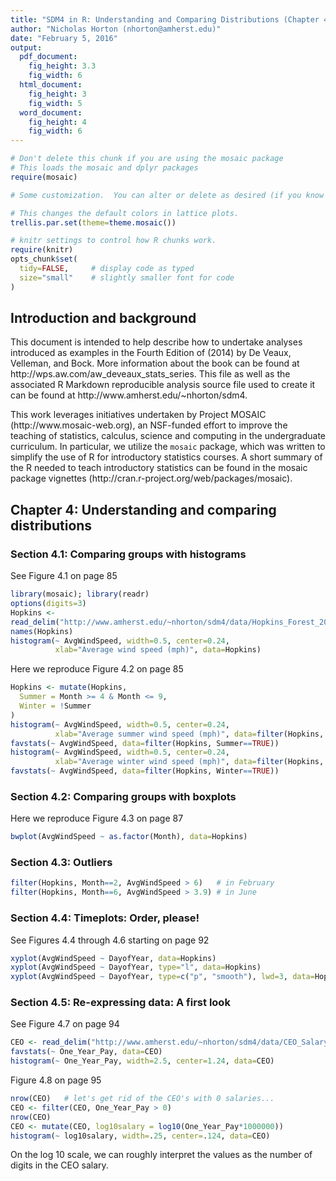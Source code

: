```yaml
---
title: "SDM4 in R: Understanding and Comparing Distributions (Chapter 4)"
author: "Nicholas Horton (nhorton@amherst.edu)"
date: "February 5, 2016"
output: 
  pdf_document:
    fig_height: 3.3
    fig_width: 6
  html_document:
    fig_height: 3
    fig_width: 5
  word_document:
    fig_height: 4
    fig_width: 6
---
```



```r
# Don't delete this chunk if you are using the mosaic package
# This loads the mosaic and dplyr packages
require(mosaic)
```

```r
# Some customization.  You can alter or delete as desired (if you know what you are doing).

# This changes the default colors in lattice plots.
trellis.par.set(theme=theme.mosaic())  

# knitr settings to control how R chunks work.
require(knitr)
opts_chunk$set(
  tidy=FALSE,     # display code as typed
  size="small"    # slightly smaller font for code
)
```

## Introduction and background 

This document is intended to help describe how to undertake analyses introduced 
as examples in the Fourth Edition of \emph{Stats: Data and Models} (2014) by De Veaux, Velleman, and Bock.
More information about the book can be found at http://wps.aw.com/aw_deveaux_stats_series.  This
file as well as the associated R Markdown reproducible analysis source file used to create it can be found at http://www.amherst.edu/~nhorton/sdm4.

This work leverages initiatives undertaken by Project MOSAIC (http://www.mosaic-web.org), an NSF-funded effort to improve the teaching of statistics, calculus, science and computing in the undergraduate curriculum. In particular, we utilize the `mosaic` package, which was written to simplify the use of R for introductory statistics courses. A short summary of the R needed to teach introductory statistics can be found in the mosaic package vignettes (http://cran.r-project.org/web/packages/mosaic).

## Chapter 4: Understanding and comparing distributions

### Section 4.1: Comparing groups with histograms

See Figure 4.1 on page 85

```r
library(mosaic); library(readr)
options(digits=3)
Hopkins <- 
read_delim("http://www.amherst.edu/~nhorton/sdm4/data/Hopkins_Forest_2011.txt", delim="\t")
names(Hopkins)   
histogram(~ AvgWindSpeed, width=0.5, center=0.24, 
          xlab="Average wind speed (mph)", data=Hopkins)
```

Here we reproduce Figure 4.2 on page 85

```r
Hopkins <- mutate(Hopkins,
  Summer = Month >= 4 & Month <= 9,
  Winter = !Summer
)
histogram(~ AvgWindSpeed, width=0.5, center=0.24, 
          xlab="Average summer wind speed (mph)", data=filter(Hopkins, Summer==TRUE))
favstats(~ AvgWindSpeed, data=filter(Hopkins, Summer==TRUE))
histogram(~ AvgWindSpeed, width=0.5, center=0.24, 
          xlab="Average winter wind speed (mph)", data=filter(Hopkins, Winter==TRUE))
favstats(~ AvgWindSpeed, data=filter(Hopkins, Winter==TRUE))

```

### Section 4.2: Comparing groups with boxplots

Here we reproduce Figure 4.3 on page 87

```r
bwplot(AvgWindSpeed ~ as.factor(Month), data=Hopkins)
```

### Section 4.3: Outliers

```r
filter(Hopkins, Month==2, AvgWindSpeed > 6)   # in February
filter(Hopkins, Month==6, AvgWindSpeed > 3.9) # in June
```

### Section 4.4: Timeplots: Order, please!

See Figures 4.4 through 4.6 starting on page 92
```r
xyplot(AvgWindSpeed ~ DayofYear, data=Hopkins)
xyplot(AvgWindSpeed ~ DayofYear, type="l", data=Hopkins)
xyplot(AvgWindSpeed ~ DayofYear, type=c("p", "smooth"), lwd=3, data=Hopkins)
```


### Section 4.5: Re-expressing data: A first look

See Figure 4.7 on page 94
```r
CEO <- read_delim("http://www.amherst.edu/~nhorton/sdm4/data/CEO_Salary_2012.txt", delim="\t")
favstats(~ One_Year_Pay, data=CEO)
histogram(~ One_Year_Pay, width=2.5, center=1.24, data=CEO)
```

Figure 4.8 on page 95
```r
nrow(CEO)   # let's get rid of the CEO's with 0 salaries...
CEO <- filter(CEO, One_Year_Pay > 0)
nrow(CEO)
CEO <- mutate(CEO, log10salary = log10(One_Year_Pay*1000000))
histogram(~ log10salary, width=.25, center=.124, data=CEO)
```

On the log 10 scale, we can roughly interpret the values as the number
of digits in the CEO salary.

